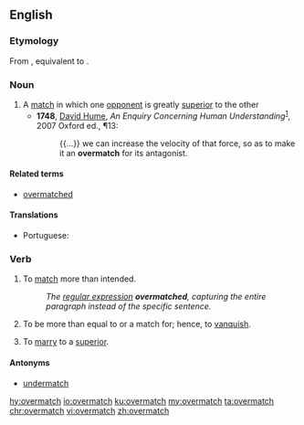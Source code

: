 ==English==

===Etymology===
From {{etyl|enm|en}} {{m|enm|overmacchen}}, equivalent to {{prefix|over|match|lang=en}}.

===Noun===
{{en-noun|es}}

# A [[match]] in which one [[opponent]] is greatly [[superior]] to the other
#* '''1748''',  [[w:David Hume|David Hume]],  ''An Enquiry Concerning Human Understanding''<sup>[http://books.google.com/books?id=aA9XN9zC56oC]</sup>, 2007 Oxford ed., ¶13:
#*: {{...}} we can increase the velocity of that force, so as to make it an '''overmatch''' for its antagonist.

====Related terms====
*[[overmatched]]

====Translations====
{{trans-top|a match}}
* Portuguese: {{t+|pt|batalha|f}} {{t+|pt|perdida}}
{{trans-mid}}
{{trans-bottom}}

===Verb===
{{en-verb|es}}

# To [[match]] more than intended.
#: ''The [[regular expression]] '''overmatched''', capturing the entire paragraph instead of the specific sentence.''
# To be more than equal to or a match for; hence, to [[vanquish]].
#: {{rfquotek|Drayton}}
# To [[marry]] to a [[superior]].
#: {{rfquotek|Burton}}

====Antonyms====
*[[undermatch]]

[[hy:overmatch]]
[[io:overmatch]]
[[ku:overmatch]]
[[my:overmatch]]
[[ta:overmatch]]
[[chr:overmatch]]
[[vi:overmatch]]
[[zh:overmatch]]